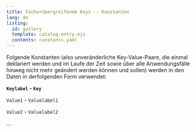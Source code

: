 ```yaml
---
title: Fächerübergreifende Keys -- Konstanten
lang: de
listing:
  id: gallery
  template: catalog-entry.ejs
  contents: constants.yaml
---
```


Folgende Konstanten (also unveränderliche Key-Value-Paare, die einmal deklariert werden und im Laufe der Zeit sowie über alle Anwendungsfälle hinweg nicht mehr geändert werden können und sollen) werden in den Daten in derfolgenden Form verwendet:

**`Keylabel` - `Key`**

`Value1` - `Valuelabel1`

`Value2` - `Valuelabel2`

...



::: {#gallery}
:::
